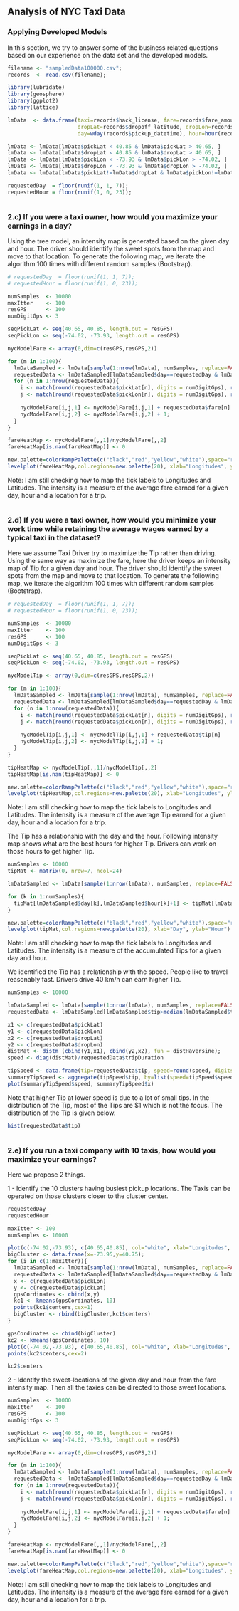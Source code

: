
<div itemscope>
  <h2>Analysis of NYC Taxi Data</h1>
  <span><h3>Applying Developed Models</h3></span>
</div>

In this section, we try to answer some of the business related questions based on our experience on the data set and the developed models.

```{r}
filename <- "sampledData100000.csv";
records  <- read.csv(filename);

library(lubridate)
library(geosphere)
library(ggplot2)
library(lattice)
```

```{r}
lmData  <- data.frame(taxi=records$hack_license, fare=records$fare_amount, tip=records$tip_amount, tripDuration=records$trip_time_in_secs, pickLat=records$pickup_latitude, pickLon=records$pickup_longitude, 
                      dropLat=records$dropoff_latitude, dropLon=records$dropoff_longitude,
                      day=wday(records$pickup_datetime), hour=hour(records$pickup_datetime))

lmData <- lmData[lmData$pickLat < 40.85 & lmData$pickLat > 40.65, ]
lmData <- lmData[lmData$dropLat < 40.85 & lmData$dropLat > 40.65, ]
lmData <- lmData[lmData$pickLon < -73.93 & lmData$pickLon > -74.02, ]
lmData <- lmData[lmData$dropLon < -73.93 & lmData$dropLon > -74.02, ]
lmData <- lmData[lmData$pickLat!=lmData$dropLat & lmData$pickLon!=lmData$dropLon, ]

requestedDay  = floor(runif(1, 1, 7));
requestedHour = floor(runif(1, 0, 23));
```

<div id="bg">
  <img src="./img/breakSec.png" alt="">
</div>

<span><h3>
2.c) If you were a taxi owner, how would you maximize your earnings in a day?
</h3></span>

Using the tree model, an intensity map is generated based on the given day and hour. The driver should identify the sweet spots from the map and move to that location. To generate the following map, we iterate the algorithm 100 times with different random samples (Bootstrap).

```{R}
# requestedDay  = floor(runif(1, 1, 7));
# requestedHour = floor(runif(1, 0, 23));

numSamples  <- 10000
maxItter    <- 100
resGPS      <- 100
numDigitGps <- 3

seqPickLat <- seq(40.65, 40.85, length.out = resGPS)
seqPickLon <- seq(-74.02, -73.93, length.out = resGPS)

nycModelFare <- array(0,dim=c(resGPS,resGPS,2))

for (m in 1:100){
  lmDataSampled <- lmData[sample(1:nrow(lmData), numSamples, replace=FALSE),]
  requestedData <- lmDataSampled[lmDataSampled$day==requestedDay & lmDataSampled$hour==requestedHour, ]
  for (n in 1:nrow(requestedData)){
    i <- match(round(requestedData$pickLat[n], digits = numDigitGps), round(seqPickLat, digits = numDigitGps))       
    j <- match(round(requestedData$pickLon[n], digits = numDigitGps), round(seqPickLon, digits = numDigitGps))    
    
    nycModelFare[i,j,1] <- nycModelFare[i,j,1] + requestedData$fare[n]
    nycModelFare[i,j,2] <- nycModelFare[i,j,2] + 1;
  }
}

fareHeatMap <- nycModelFare[,,1]/nycModelFare[,,2]
fareHeatMap[is.nan(fareHeatMap)] <- 0

new.palette=colorRampPalette(c("black","red","yellow","white"),space="rgb") 
levelplot(fareHeatMap,col.regions=new.palette(20), xlab="Longitudes", ylab="Latitudes")
```

Note: I am still checking how to map the tick labels to Longitudes and Latitudes. The intensity is a measure of the average fare earned for a given day, hour and a location for a trip.

<div id="bg">
  <img src="./img/breakSec.png" alt="">
</div>

<span><h3>
2.d) If you were a taxi owner, how would you minimize your work time while retaining the average wages earned by a typical taxi in the dataset?
</h3></span>

Here we assume Taxi Driver try to maximize the Tip rather than driving. Using the same way as maximize the fare, here the driver keeps an intensity map of Tip for a given day and hour. The driver should identify the sweet spots from the map and move to that location. To generate the following map, we iterate the algorithm 100 times with different random samples (Bootstrap).

```{R}
# requestedDay  = floor(runif(1, 1, 7));
# requestedHour = floor(runif(1, 0, 23));

numSamples  <- 10000
maxItter    <- 100
resGPS      <- 100
numDigitGps <- 3

seqPickLat <- seq(40.65, 40.85, length.out = resGPS)
seqPickLon <- seq(-74.02, -73.93, length.out = resGPS)

nycModelTip <- array(0,dim=c(resGPS,resGPS,2))

for (m in 1:100){
  lmDataSampled <- lmData[sample(1:nrow(lmData), numSamples, replace=FALSE),]
  requestedData <- lmDataSampled[lmDataSampled$day==requestedDay & lmDataSampled$hour==requestedHour, ]
  for (n in 1:nrow(requestedData)){
    i <- match(round(requestedData$pickLat[n], digits = numDigitGps), round(seqPickLat, digits = numDigitGps))       
    j <- match(round(requestedData$pickLon[n], digits = numDigitGps), round(seqPickLon, digits = numDigitGps))    
    
    nycModelTip[i,j,1] <- nycModelTip[i,j,1] + requestedData$tip[n]
    nycModelTip[i,j,2] <- nycModelTip[i,j,2] + 1;
  }
}

tipHeatMap <- nycModelTip[,,1]/nycModelTip[,,2]
tipHeatMap[is.nan(tipHeatMap)] <- 0

new.palette=colorRampPalette(c("black","red","yellow","white"),space="rgb") 
levelplot(tipHeatMap,col.regions=new.palette(20), xlab="Longitudes", ylab="Latitudes")
```

Note: I am still checking how to map the tick labels to Longitudes and Latitudes. The intensity is a measure of the average Tip earned for a given day, hour and a location for a trip.

The Tip has a relationship with the day and the hour. Following intensity map shows what are the best hours for higher Tip. Drivers can work on those hours to get higher Tip.

```{R}
numSamples <- 10000
tipMat <- matrix(0, nrow=7, ncol=24)

lmDataSampled <- lmData[sample(1:nrow(lmData), numSamples, replace=FALSE),]

for (k in 1:numSamples){
  tipMat[lmDataSampled$day[k],lmDataSampled$hour[k]+1] <- tipMat[lmDataSampled$day[k],lmDataSampled$hour[k]+1] + lmDataSampled$tip[k]
}

new.palette=colorRampPalette(c("black","red","yellow","white"),space="rgb") 
levelplot(tipMat,col.regions=new.palette(20), xlab="Day", ylab="Hour")
```

Note: I am still checking how to map the tick labels to Longitudes and Latitudes. The intensity is a measure of the accumulated Tips for a given day and hour.

We identified the Tip has a relationship with the speed. People like to travel reasonably fast. Drivers drive 40 km/h can earn higher Tip.

```{R}
numSamples <- 10000

lmDataSampled <- lmData[sample(1:nrow(lmData), numSamples, replace=FALSE),]
requestedData <- lmDataSampled[lmDataSampled$tip>median(lmDataSampled$tip), ]

x1 <- c(requestedData$pickLat)
y1 <- c(requestedData$pickLon)
x2 <- c(requestedData$dropLat)
y2 <- c(requestedData$dropLon)
distMat <- distm (cbind(y1,x1), cbind(y2,x2), fun = distHaversine);
speed <- diag(distMat)/requestedData$tripDuration

tipSpeed <- data.frame(tip=requestedData$tip, speed=round(speed, digits = 1))
summaryTipSpeed <- aggregate(tipSpeed$tip, by=list(speed=tipSpeed$speed), FUN=mean)
plot(summaryTipSpeed$speed, summaryTipSpeed$x)
```

Note that higher Tip at lower speed is due to a lot of small tips. In the distribution of the Tip, most of the Tips are $1 which is not the focus. The distribution of the Tip is given below.

```{R}
hist(requestedData$tip)
```

<div id="bg">
  <img src="./img/breakSec.png" alt="">
</div>

<span><h3>
2.e) If you run a taxi company with 10 taxis, how would you maximize your earnings?
</h3></span>

Here we propose 2 things.

1 - Identify the 10 clusters having busiest pickup locations. The Taxis can be operated on those clusters closer to the cluster center.

```{R}
requestedDay
requestedHour

maxItter <- 100
numSamples <- 10000

plot(c(-74.02,-73.93), c(40.65,40.85), col="white", xlab="Longitudes", ylab="Latitudes")
bigCluster <- data.frame(x=-73.95,y=40.75);
for (i in c(1:maxItter)){
  lmDataSampled <- lmData[sample(1:nrow(lmData), numSamples, replace=FALSE),]
  requestedData <- lmDataSampled[lmDataSampled$day==requestedDay & lmDataSampled$hour==requestedHour, ]
  x <- c(requestedData$pickLon)
  y <- c(requestedData$pickLat)
  gpsCordinates <- cbind(x,y)
  kc1 <- kmeans(gpsCordinates, 10)
  points(kc1$centers,cex=1)
  bigCluster <- rbind(bigCluster,kc1$centers)
}

gpsCordinates <- cbind(bigCluster)
kc2 <- kmeans(gpsCordinates, 10)
plot(c(-74.02,-73.93), c(40.65,40.85), col="white", xlab="Longitudes", ylab="Latitudes")
points(kc2$centers,cex=2)

kc2$centers
```

2 - Identify the sweet-locations of the given day and hour from the fare intensity map. Then all the taxies can be directed to those sweet locations.

```{R}
numSamples  <- 10000
maxItter    <- 100
resGPS      <- 100
numDigitGps <- 3

seqPickLat <- seq(40.65, 40.85, length.out = resGPS)
seqPickLon <- seq(-74.02, -73.93, length.out = resGPS)

nycModelFare <- array(0,dim=c(resGPS,resGPS,2))

for (m in 1:100){
  lmDataSampled <- lmData[sample(1:nrow(lmData), numSamples, replace=FALSE),]
  requestedData <- lmDataSampled[lmDataSampled$day==requestedDay & lmDataSampled$hour==requestedHour, ]
  for (n in 1:nrow(requestedData)){
    i <- match(round(requestedData$pickLat[n], digits = numDigitGps), round(seqPickLat, digits = numDigitGps))       
    j <- match(round(requestedData$pickLon[n], digits = numDigitGps), round(seqPickLon, digits = numDigitGps))    
    
    nycModelFare[i,j,1] <- nycModelFare[i,j,1] + requestedData$fare[n]
    nycModelFare[i,j,2] <- nycModelFare[i,j,2] + 1;
  }
}

fareHeatMap <- nycModelFare[,,1]/nycModelFare[,,2]
fareHeatMap[is.nan(fareHeatMap)] <- 0

new.palette=colorRampPalette(c("black","red","yellow","white"),space="rgb") 
levelplot(fareHeatMap,col.regions=new.palette(20), xlab="Longitudes", ylab="Latitudes")
```

Note: I am still checking how to map the tick labels to Longitudes and Latitudes. The intensity is a measure of the average fare earned for a given day, hour and a location for a trip.

<div id="bg">
  <img src="./img/break.png" alt="">
</div>
 
